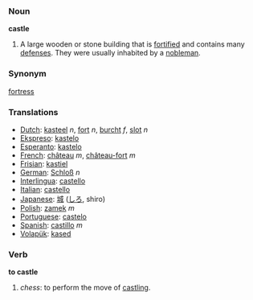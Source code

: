 ===  Noun ===

'''castle'''

#A large wooden or stone building that is [[fortified]] and contains many [[defense]]s.  They were usually inhabited by a [[nobleman]].

=== Synonym ===
[[fortress]]

=== Translations ===
*[[Dutch]]: [[kasteel]] ''n'', [[fort]] ''n'', [[burcht]] ''f'', [[slot]] ''n''
*[[Ekspreso]]: [[kastelo]]
*[[Esperanto]]: [[kastelo]]
*[[French]]: [[château]] ''m'', [[château-fort]] ''m''
*[[Frisian]]: [[kastiel]]
*[[German]]: [[Schloß]] ''n''
*[[Interlingua]]: [[castello]] 
*[[Italian]]: [[castello]]
*[[Japanese]]: [[城]] ([[しろ]], shiro)
*[[Polish]]: [[zamek]] ''m''
*[[Portuguese]]: [[castelo]] 
*[[Spanish]]: [[castillo]] ''m''
*[[Volapük]]: [[kased]]

=== Verb ===

'''to castle'''

#''chess'': to perform the move of [[castling]].